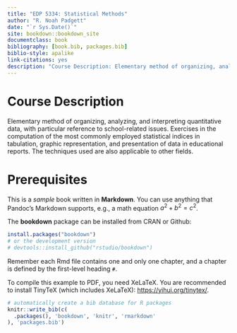 ```yaml
--- 
title: "EDP 5334: Statistical Methods"
author: "R. Noah Padgett"
date: "`r Sys.Date()`"
site: bookdown::bookdown_site
documentclass: book
bibliography: [book.bib, packages.bib]
biblio-style: apalike
link-citations: yes
description: "Course Description: Elementary method of organizing, analyzing, and interpreting quantitative data, with particular reference to school-related issues. Exercises in the computation of the most commonly employed statistical indices in tabulation, graphic representation, and presentation of data in educational reports. The techniques used are also applicable to other fields."
---
```


# Course Description

Elementary method of organizing, analyzing, and interpreting quantitative data, with particular reference to school-related issues. Exercises in the computation of the most commonly employed statistical indices in tabulation, graphic representation, and presentation of data in educational reports. The techniques used are also applicable to other fields.

# Prerequisites

This is a _sample_ book written in **Markdown**. You can use anything that Pandoc's Markdown supports, e.g., a math equation $a^2 + b^2 = c^2$.

The **bookdown** package can be installed from CRAN or Github:

```r
install.packages("bookdown")
# or the development version
# devtools::install_github("rstudio/bookdown")
```

Remember each Rmd file contains one and only one chapter, and a chapter is defined by the first-level heading `#`.

To compile this example to PDF, you need XeLaTeX. You are recommended to install TinyTeX (which includes XeLaTeX): <https://yihui.org/tinytex/>.

```r
# automatically create a bib database for R packages
knitr::write_bib(c(
  .packages(), 'bookdown', 'knitr', 'rmarkdown'
), 'packages.bib')
```
